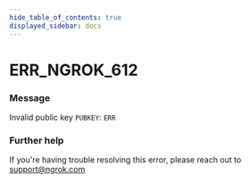 ```yaml
---
hide_table_of_contents: true
displayed_sidebar: docs
---
```



# ERR_NGROK_612

### Message
Invalid public key `PUBKEY`: `ERR`

<ErrorDetails error='err_ngrok_612' />


### Further help
If you're having trouble resolving this error, please reach out to [support@ngrok.com](mailto:support@ngrok.com?subject=Help%20with%20ERR_NGROK_612)

